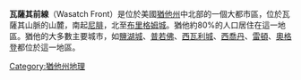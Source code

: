 {{multiple issues|
{{expand|time=2018-04-24T19:08:52+00:00}}
{{expert|time=2018-04-24T19:08:52+00:00}}
{{unreferenced|time=2018-04-24T19:08:52+00:00}}
}}
{{Infobox settlement
|name=Wasatch Front
|settlement_type=region
|image_skyline=Utah State Capitol seen from State Street.jpg
|image_map=Provo iv.jpg
|image_map1=Ogden Utah downtown.jpg
|image_caption='''[[鹽湖城|鹽湖城]][[猶他州議會大廈|猶他州議會大廈]] '''
| map_caption='''[[普若佛|普若佛]]'''
| map_caption1='''[[奧格登_(猶他州)|奧格登]]市中心'''
|subdivision_type=國家
|subdivision_name={{USA}} 
----
|population=2,156,027
}}
'''瓦薩其前線'''（Wasatch Front）是位於美國[[猶他州|猶他州]]中北部的一個大都市區，位於瓦薩其山脈的山麓，南起[[尼腓_(猶他州)|尼腓]]，北至[[布里格姆城_(猶他州)|布里格姆城]]。猶他約80%的人口居住在這一地區。猶他的大多數主要城市，如[[鹽湖城|鹽湖城]]、[[普若佛|普若佛]]、[[西瓦利城_(猶他州)|西瓦利城]]、[[西喬丹_(猶他州)|西喬丹]]、[[雷頓_(猶他州)|雷頓]]、[[奧格登_(猶他州)|奧格登]]都位於這一地區。
{{commonscat|Wasatch Front}}
{{Coord|40.6|N|111.9|W|format=dec|display=title|type:adm1st_scale:2000000_region:US-UT}}
[[Category:猶他州地理|Category:猶他州地理]]